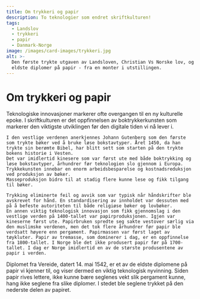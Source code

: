 ```yaml
---
title: Om trykkeri og papir
description: To teknologier som endret skriftkulturen!
tags:
  - Landslov
  - trykkeri
  - papir
  - Danmark-Norge
image: /images/card-images/trykkeri.jpg
alt: >-
  Den første trykte utgaven av Landsloven, Christian Vs Norske lov, og et av de
  eldste diplomer på papir - fra en monter i utstillingen.
---
```



# Om trykkeri og papir

<Container stil="initial side">
    Teknologiske innovasjoner markerer ofte overgangen til en ny kulturelle epoke. I skriftkulturen er det oppfinnelsen av boktrykkerkunsten som markerer den viktigste utviklingen før den digitale tiden vi nå lever i. 
    
    I den vestlige verdenen anerkjennes Johann Gutenberg som den første som trykte bøker ved å bruke løse bokstavtyper. Året 1450, da han trykte sin berømte Bibel, har blitt sett som starten på den trykte bokens historie i Vesten. 
    Det var imidlertid kinesere som var først ute med både boktrykking og løse bokstavtyper, århundrer før teknologien slo gjennom i Europa. 
    Trykkekunsten innebar en enorm arbeidsbesparelse og kostnadsreduksjon ved produksjon av bøker. 
    Masseproduksjon bidro til at stadig flere kunne lese og fikk tilgang til bøker. 
    
    Trykking eliminerte feil og avvik som var typisk når håndskrifter ble avskrevet for hånd. En standardisering av innholdet var dessuten med på å befeste autoriteten til både religiøse bøker og lovbøker. 
    En annen viktig teknologisk innovasjon som fikk gjennomslag i den vestlige verden på 1400-tallet var papirproduksjonen. Igjen var kineserne først ute. Papirbruken spredte seg sakte vestover særlig via den muslimske verdenen, men det tok flere århundrer før papir ble verdsatt høyere enn pergament. Papirmassen var først laget av tøykluter. Papir av tremasse, som dominerer i dag, er en oppfinnelse fra 1800-tallet. I Norge ble det ikke produsert papir før på 1700-tallet. I dag er Norge imidlertid en av de største produsentene av papir i verden.
</Container>

<Work id="ubb-diplom-0214" marcus="https://marcus.uib.no/instance/charter/ubb-diplom-0214.html">
Diplomet fra Vereide, datert 14. mai 1542, er et av de eldste diplomene på papir vi kjenner til, og viser dermed en viktig teknologisk nyvinning. Siden papir rives lettere, ikke kunne bære seglenes vekt slik pergament kunne, hang ikke seglene fra slike diplomer. I stedet ble seglene trykket på den nederste delen av papiret. 
</Work>
